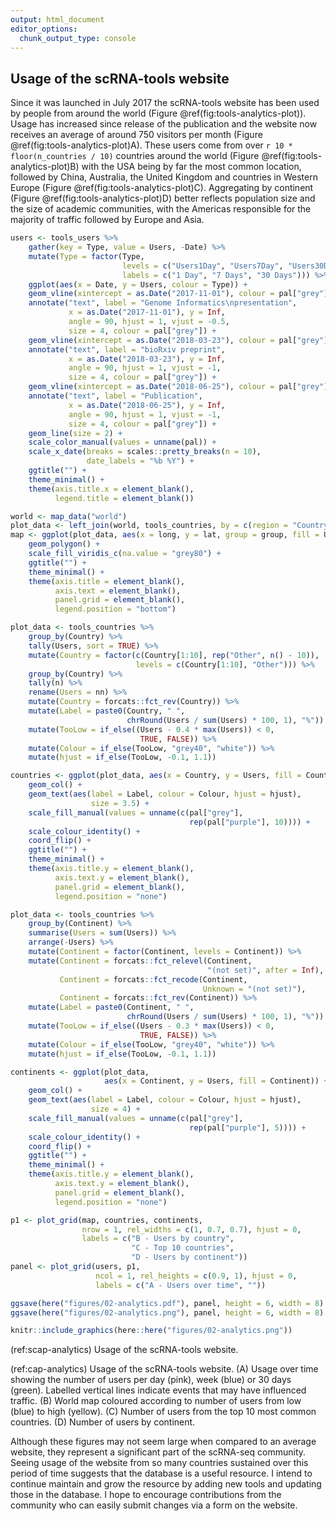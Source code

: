 ```yaml
---
output: html_document
editor_options:
  chunk_output_type: console
---
```

## Usage of the scRNA-tools website {#tools-usage}

Since it was launched in July 2017 the scRNA-tools website has been used by
people from around the world (Figure \@ref(fig:tools-analytics-plot)). Usage
has increased since release of the publication and the website now receives an
average of around 750 visitors per month (Figure
\@ref(fig:tools-analytics-plot)A). These users come from over
`r 10 * floor(n_countries / 10)` countries around the world (Figure
\@ref(fig:tools-analytics-plot)B) with the USA being by far the most common
location, followed by China, Australia, the United Kingdom and countries in
Western Europe (Figure \@ref(fig:tools-analytics-plot)C). Aggregating by
continent (Figure \@ref(fig:tools-analytics-plot)D) better reflects population
size and the size of academic communities, with the Americas responsible for
the majority of traffic followed by Europe and Asia.

```r
users <- tools_users %>%
    gather(key = Type, value = Users, -Date) %>%
    mutate(Type = factor(Type,
                         levels = c("Users1Day", "Users7Day", "Users30Day"),
                         labels = c("1 Day", "7 Days", "30 Days"))) %>%
    ggplot(aes(x = Date, y = Users, colour = Type)) +
    geom_vline(xintercept = as.Date("2017-11-01"), colour = pal["grey"]) +
    annotate("text", label = "Genome Informatics\npresentation",
             x = as.Date("2017-11-01"), y = Inf,
             angle = 90, hjust = 1, vjust = -0.5,
             size = 4, colour = pal["grey"]) +
    geom_vline(xintercept = as.Date("2018-03-23"), colour = pal["grey"]) +
    annotate("text", label = "bioRxiv preprint",
             x = as.Date("2018-03-23"), y = Inf,
             angle = 90, hjust = 1, vjust = -1,
             size = 4, colour = pal["grey"]) +
    geom_vline(xintercept = as.Date("2018-06-25"), colour = pal["grey"]) +
    annotate("text", label = "Publication",
             x = as.Date("2018-06-25"), y = Inf,
             angle = 90, hjust = 1, vjust = -1,
             size = 4, colour = pal["grey"]) +
    geom_line(size = 2) +
    scale_color_manual(values = unname(pal)) +
    scale_x_date(breaks = scales::pretty_breaks(n = 10),
                 date_labels = "%b %Y") +
    ggtitle("") +
    theme_minimal() +
    theme(axis.title.x = element_blank(),
          legend.title = element_blank())

world <- map_data("world")
plot_data <- left_join(world, tools_countries, by = c(region = "Country"))
map <- ggplot(plot_data, aes(x = long, y = lat, group = group, fill = Users)) +
    geom_polygon() +
    scale_fill_viridis_c(na.value = "grey80") +
    ggtitle("") +
    theme_minimal() +
    theme(axis.title = element_blank(),
          axis.text = element_blank(),
          panel.grid = element_blank(),
          legend.position = "bottom")

plot_data <- tools_countries %>%
    group_by(Country) %>%
    tally(Users, sort = TRUE) %>%
    mutate(Country = factor(c(Country[1:10], rep("Other", n() - 10)),
                            levels = c(Country[1:10], "Other"))) %>%
    group_by(Country) %>%
    tally(n) %>%
    rename(Users = nn) %>%
    mutate(Country = forcats::fct_rev(Country)) %>%
    mutate(Label = paste0(Country, " ",
                          chrRound(Users / sum(Users) * 100, 1), "%")) %>%
    mutate(TooLow = if_else((Users - 0.4 * max(Users)) < 0,
                             TRUE, FALSE)) %>%
    mutate(Colour = if_else(TooLow, "grey40", "white")) %>%
    mutate(hjust = if_else(TooLow, -0.1, 1.1))

countries <- ggplot(plot_data, aes(x = Country, y = Users, fill = Country)) +
    geom_col() +
    geom_text(aes(label = Label, colour = Colour, hjust = hjust),
                  size = 3.5) +
    scale_fill_manual(values = unname(c(pal["grey"],
                                        rep(pal["purple"], 10)))) +
    scale_colour_identity() +
    coord_flip() +
    ggtitle("") +
    theme_minimal() +
    theme(axis.title.y = element_blank(),
          axis.text.y = element_blank(),
          panel.grid = element_blank(),
          legend.position = "none")

plot_data <- tools_countries %>%
    group_by(Continent) %>%
    summarise(Users = sum(Users)) %>%
    arrange(-Users) %>%
    mutate(Continent = factor(Continent, levels = Continent)) %>%
    mutate(Continent = forcats::fct_relevel(Continent,
                                            "(not set)", after = Inf),
           Continent = forcats::fct_recode(Continent,
                                           Unknown = "(not set)"),
           Continent = forcats::fct_rev(Continent)) %>%
    mutate(Label = paste0(Continent, " ",
                          chrRound(Users / sum(Users) * 100, 1), "%")) %>%
    mutate(TooLow = if_else((Users - 0.3 * max(Users)) < 0,
                             TRUE, FALSE)) %>%
    mutate(Colour = if_else(TooLow, "grey40", "white")) %>%
    mutate(hjust = if_else(TooLow, -0.1, 1.1))

continents <- ggplot(plot_data,
                     aes(x = Continent, y = Users, fill = Continent)) +
    geom_col() +
    geom_text(aes(label = Label, colour = Colour, hjust = hjust),
                  size = 4) +
    scale_fill_manual(values = unname(c(pal["grey"],
                                        rep(pal["purple"], 5)))) +
    scale_colour_identity() +
    coord_flip() +
    ggtitle("") +
    theme_minimal() +
    theme(axis.title.y = element_blank(),
          axis.text.y = element_blank(),
          panel.grid = element_blank(),
          legend.position = "none")

p1 <- plot_grid(map, countries, continents,
                nrow = 1, rel_widths = c(1, 0.7, 0.7), hjust = 0,
                labels = c("B - Users by country",
                           "C - Top 10 countries",
                           "D - Users by continent"))
panel <- plot_grid(users, p1,
                   ncol = 1, rel_heights = c(0.9, 1), hjust = 0,
                   labels = c("A - Users over time", ""))

ggsave(here("figures/02-analytics.pdf"), panel, height = 6, width = 8)
ggsave(here("figures/02-analytics.png"), panel, height = 6, width = 8)

knitr::include_graphics(here::here("figures/02-analytics.png"))
```

(ref:scap-analytics) Usage of the scRNA-tools website.

(ref:cap-analytics) Usage of the scRNA-tools website. (A) Usage over time showing the number of users per day (pink), week (blue) or 30 days (green). Labelled vertical lines indicate events that may have influenced traffic. (B) World map coloured according to number of users from low (blue) to high (yellow). (C) Number of users from the top 10 most common countries. (D) Number of users by continent.

Although these figures may not seem large when compared to an average website,
they represent a significant part of the scRNA-seq community. Seeing usage of
the website from so many countries sustained over this period of time suggests
that the database is a useful resource. I intend to continue maintain and grow
the resource by adding new tools and updating those in the database. I hope to
encourage contributions from the community who can easily submit changes via a
form on the website.
